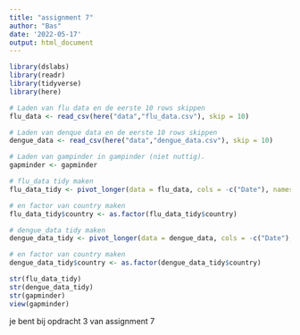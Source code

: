 ```yaml
---
title: "assignment 7"
author: "Bas"
date: '2022-05-17'
output: html_document
---
```


```r
library(dslabs)
library(readr)
library(tidyverse)
library(here)
```

```r
# Laden van flu data en de eerste 10 rows skippen
flu_data <- read_csv(here("data","flu_data.csv"), skip = 10)

# Laden van denque data en de eerste 10 rows skippen
dengue_data <- read_csv(here("data","dengue_data.csv"), skip = 10)

# Laden van gampinder in gampinder (niet nuttig).
gapminder <- gapminder
```

```r
# flu_data tidy maken
flu_data_tidy <- pivot_longer(data = flu_data, cols = -c("Date"), names_to = "country", values_to = "cases")

# en factor van country maken
flu_data_tidy$country <- as.factor(flu_data_tidy$country)

# dengue_data tidy maken
dengue_data_tidy <- pivot_longer(data = dengue_data, cols = -c("Date"), names_to = "country", values_to = "activity")

# en factor van country maken
dengue_data_tidy$country <- as.factor(dengue_data_tidy$country)
```

```r
str(flu_data_tidy)
str(dengue_data_tidy)
str(gapminder)
view(gapminder)
```
je bent bij opdracht 3 van assignment 7

